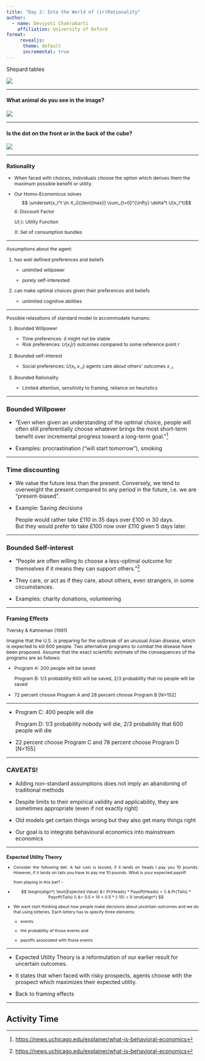 ```yaml
---
title: "Day 2: Into the World of (ir)Rationality"
author: 
  - name: Devjyoti Chakrabarti
    affiliation: University of Oxford 
format: 
     revealjs:
      theme: default
      incremental: true 
---
```


<div>

[Shepard tables](https://en.wikipedia.org/wiki/Shepard_tables){style="text-decoration:none"}

![](images/clipboard-4091288017.png){fig-align="center"}

</div>

------------------------------------------------------------------------

<div>

#### What animal do you see in the image?

![](images/clipboard-3011836111.png){fig-align="center"}

</div>

---

<div>

#### Is the dot on the front or in the back of the cube?

![](images/clipboard-432469204.png){fig-align="center"}

</div>

------------------------------------------------------------------------

::: {.incremental style="font-size: 0.875em"}
### Rationality

-   When faced with choices, individuals choose the option which derives them the maximum possible benefit or utility.

-   Our Homo-Economicus solves $$ \underset{x_i^t \in X_i}{\text{max}} \sum_{t=0}^{\infty} \delta^t U(x_i^t)$$ $\delta:$ Discount Factor

    $U(\cdot):$ Utility Function

    $X:$ Set of consumption bundles
:::

------------------------------------------------------------------------

::: {.nonincremental style="font-size: 0.875em"}
Assumptions about the agent:

1.  has well defined preferences and beliefs

    -   unlimited willpower

    -   purely self-interested

2.  can make optimal choices given their preferences and beliefs

    -   unlimited cognitive abilities
:::

------------------------------------------------------------------------

::: {.nonincremental style="font-size: 0.875em"}
Possible relaxations of standard model to accommodate humans:

1.  Bounded Willpower

    -   Time preferences: $\delta$ might not be stable
    -   Risk preferences: $U(x_i|r)$ outcomes compared to some reference point $r$

2.  Bounded self-interest

    -   Social preferences: $U(x_i, x_{-i})$ agents care about others' outcomes $x_{-i}$

3.  Bounded Rationality

    -   Limited attention, sensitivity to framing, reliance on heuristics
:::

------------------------------------------------------------------------

<div>

### Bounded Willpower

-   "Even when given an understanding of the optimal choice, people will often still preferentially choose whatever brings the most short-term benefit over incremental progress toward a long-term goal."[^1] 

-   Examples: procrastination ("will start tomorrow"), smoking

</div>

[^1]: <https://news.uchicago.edu/explainer/what-is-behavioral-economics>

---

<div>

### Time discounting 

-   We value the future less than the present. Conversely, we tend to overweight the present compared to any period in the future, i.e. we are “present-biased”.

-   Example: Saving decisions

    People would rather take £110 in 35 days over £100 in 30 days.\
    But they would prefer to take £100 now over £110 given 5 days later.

</div>

---

<div>

### Bounded Self-interest

-   "People are often willing to choose a less-optimal outcome for themselves if it means they can support others."[^2]

-   They care, or act as if they care, about others, even strangers, in some circumstances.

-   Examples: charity donations, volunteering

</div>

[^2]: <https://news.uchicago.edu/explainer/what-is-behavioral-economics>

---

::: {.incremental style="font-size: 0.875em"}
### Framing Effects

Tversky & Kahneman (1981)

Imagine that the U.S. is preparing for the outbreak of an unusual Asian disease, which is expected to kill 600 people. Two alternative programs to combat the disease have been proposed. Assume that the exact scientific estimate of the consequences of the programs are as follows:

-   Program A: 200 people will be saved

    Program B: $1/3$ probability 600 will be saved, $2/3$ probability that no people will be saved

-   72 percent choose Program A and 28 percent choose Program B \[N=152\]
:::

------------------------------------------------------------------------

<div>

-   Program C: 400 people will die

    Program D: $1/3$ probability nobody will die, $2/3$ probability that 600 people will die

-   22 percent choose Program C and 78 percent choose Program D \[N=155\]

</div>

------------------------------------------------------------------------

<div>

### CAVEATS!

-   Adding non-standard assumptions does not imply an abandoning of traditional methods

-   Despite limits to their empirical validity and applicability, they are sometimes appropriate (even if not exactly right)

-   Old models get certain things wrong but they also get many things right

-   Our goal is to integrate behavioural economics into mainstream economics

</div>

------------------------------------------------------------------------

::: {style="font-size: 0.775em; text-align: justify"}
### Expected Utility Theory

-   Consider the following bet. A fair coin is tossed, if it lands on heads I pay you 10 pounds. However, if it lands on tails you have to pay me 10 pounds. What is your expected payoff

    from playing in this bet? -

-   $$
    \begin{align*}
       \text{Expected Value} &= Pr(Heads) * Payoff(Heads) + \\
    & Pr(Tails) * Payoff(Tails) \\
    &= 0.5 * 10 + 0.5 * (-10) = 0
    \end{align*}
    $$

-   We want start thinking about how people make decisions about uncertain outcomes and we do that using lotteries. Each lottery has to specify three elements:

    -   events

    -   the probability of those events and

    -   payoffs associated with those events
:::

------------------------------------------------------------------------

<div>

-   Expected Utility Theory is a reformulation of our earlier result for uncertain outcomes.

-   It states that when faced with risky prospects, agents choose with the prospect which maximizes their expected utility.

-   Back to framing effects

</div>

------------------------------------------------------------------------

<div>

## Activity Time

</div>
